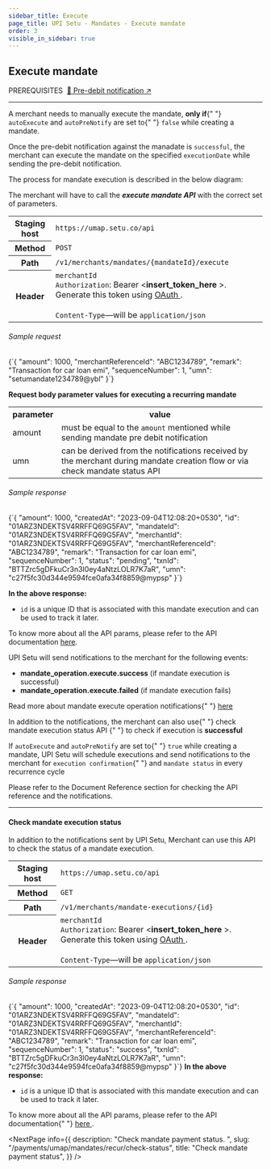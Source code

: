 ```yaml
---
sidebar_title: Execute
page_title: UPI Setu - Mandates - Execute mandate
order: 3
visible_in_sidebar: true
---
```


## Execute mandate

<Text size="small" weight="600">
  PREREQUISITES&nbsp;
</Text>
<a href="/payments/umap/mandates/recur/pre-debit-notify" target="_self">
  🌟 Pre-debit notification ↗
</a>

<hr class="primary" />

<Callout type="tip">
  A merchant needs to manually execute the mandate, <strong>only if</strong>{" "}
  <code>autoExecute</code> and <code>autoPreNotify</code> are set to{" "}
  <code>false</code> while creating a mandate.
</Callout>

<br />

Once the pre-debit notification against the manadate is `successful`, the merchant can
execute the mandate on the specified `executionDate` while sending the pre-debit
notification.

The process for mandate execution is described in the below diagram:

The merchant will have to call the **<i>execute mandate API</i>** with the correct set of parameters.

<table>
  <tbody>
    <tr>
      <th>Staging host</th>
      <td>
        <code>https://umap.setu.co/api</code>
      </td>
    </tr>
    <tr>
      <th>Method</th>
      <td>
        <code>POST</code>
      </td>
    </tr>
    <tr>
      <th>Path</th>
      <td>
        <code>/v1/merchants/mandates/&#123;mandateId&#125;/execute</code>
      </td>
    </tr>
    <tr>
      <th>Header</th>
      <td>
        <code>merchantId</code>
        <br />
        <code>Authorization</code>: Bearer &lt;<b>insert_token_here</b>
        &gt;. Generate this token using <a
          href="/payments/umap/api-integration"
          target="_blank"
        >
          OAuth
        </a>
        .<br />
        <br />
        <code>Content-Type</code>—will be <code>application/json</code>
      </td>
    </tr>
  </tbody>
</table>

###### Sample request

<CodeBlockWithCopy language="json">
  {`{
    "amount": 1000,
    "merchantReferenceId": "ABC1234789",
    "remark": "Transaction for car loan emi",
    "sequenceNumber": 1,
    "umn": "setumandate1234789@ybl"
}`}
</CodeBlockWithCopy>

<p>
  <b>Request body parameter values for executing a recurring mandate</b>
</p>
<table>
  <tr>
    <th>parameter</th>
    <th>value</th>
  </tr>
  <tr>
    <td>amount</td>
    <td>
      must be equal to the <code>amount</code> mentioned while sending mandate
      pre debit notification
    </td>
  </tr>
  <tr>
    <td>umn</td>
    <td>
      can be derived from the notifications received by the merchant during
      mandate creation flow or via check mandate status API
    </td>
  </tr>
</table>

###### Sample response

<CodeBlockWithCopy language="json">
  {`{
  "amount": 1000,
  "createdAt": "2023-09-04T12:08:20+0530",
  "id": "01ARZ3NDEKTSV4RRFFQ69G5FAV",
  "mandateId": "01ARZ3NDEKTSV4RRFFQ69G5FAV",
  "merchantId": "01ARZ3NDEKTSV4RRFFQ69G5FAV",
  "merchantReferenceId": "ABC1234789",
  "remark": "Transaction for car loan emi",
  "sequenceNumber": 1,
  "status": "pending",
  "txnId": "BTTZrc5gDFkuCr3n3I0ey4aNtzLOLR7K7aR",
  "umn": "c27f5fc30d344e9594fce0afa34f8859@mypsp"
}`}
</CodeBlockWithCopy>

**In the above response:**

- `id` is a unique ID that is associated with this mandate execution and can be used to track it later.

To know more about all the API params, please refer to the API documentation <a href="/payments/umap/api-reference#/category~mandates/operation~mandates#execute" target="_blank">here</a>.

<p>
  UPI Setu will send notifications to the merchant for the following events:
</p>
<ul>
  <li>
    <b>mandate_operation.execute.success</b> (if mandate execution is
    successful)
  </li>
  <li>
    <b>mandate_operation.execute.failed</b> (if mandate execution fails)
  </li>
</ul>
<p>
  Read more about mandate execute operation notifications{" "}
  <a href="/payments/umap/notifications/mandates/execute">here</a>
</p>

<p>
  In addition to the notifications, the merchant can also use{" "}
  <Link href="/payments/umap/mandates/recur/execute#check-mandate-execution-status">
    check mandate execution status API
  </Link>{" "}
  to check if execution is <b>successful</b>
</p>

<Callout type="highlight">
  If <code>autoExecute</code> and <code>autoPreNotify</code> are set to{" "}
  <code>true</code> while creating a mandate, UPI Setu will schedule executions
  and send notifications to the merchant for <code>execution confirmation</code>{" "}
  and <code>mandate status</code> in every recurrence cycle
</Callout>

Please refer to the Document Reference section for checking the API reference and the notifications.

<hr class="tertiary" />

#### Check mandate execution status

In addition to the notifications sent by UPI Setu, Merchant can use this API to check the status of a mandate execution.

<table>
  <tbody>
    <tr>
      <th>Staging host</th>
      <td>
        <code>https://umap.setu.co/api</code>
      </td>
    </tr>
    <tr>
      <th>Method</th>
      <td>
        <code>GET</code>
      </td>
    </tr>
    <tr>
      <th>Path</th>
      <td>
        <code>/v1/merchants/mandate-executions/&#123;id&#125;</code>
      </td>
    </tr>
    <tr>
      <th>Header</th>
      <td>
        <code>merchantId</code>
        <br />
        <code>Authorization</code>: Bearer &lt;<b>insert_token_here</b>
        &gt;. Generate this token using <a
          href="/payments/umap/api-integration"
          target="_blank"
        >
          OAuth
        </a>
        .<br />
        <br />
        <code>Content-Type</code>—will be <code>application/json</code>
      </td>
    </tr>
  </tbody>
</table>

<h6>Sample response</h6>
<CodeBlockWithCopy language="json">
  {`{
  "amount": 1000,
  "createdAt": "2023-09-04T12:08:20+0530",
  "id": "01ARZ3NDEKTSV4RRFFQ69G5FAV",
  "mandateId": "01ARZ3NDEKTSV4RRFFQ69G5FAV",
  "merchantId": "01ARZ3NDEKTSV4RRFFQ69G5FAV",
  "merchantReferenceId": "ABC1234789",
  "remark": "Transaction for car loan emi",
  "sequenceNumber": 1,
  "status": "success",
  "txnId": "BTTZrc5gDFkuCr3n3I0ey4aNtzLOLR7K7aR",
  "umn": "c27f5fc30d344e9594fce0afa34f8859@mypsp"
}`}
</CodeBlockWithCopy>
<b>In the above response:</b>
<ul>
  <li>
    <code>id</code> is a unique ID that is associated with this mandate
    execution and can be used to track it later.
  </li>
</ul>

<p>
  To know more about all the API params, please refer to the API documentation{" "}
  <a
    href="/payments/umap/api-reference#/category~mandates/operation~mandates#fetchMandateExecutionById"
    target="_blank"
  >
    here
  </a>
  .
</p>

<NextPage
  info={{
    description: "Check mandate payment status.  ",
    slug: "/payments/umap/mandates/recur/check-status",
    title: "Check mandate payment status",
  }}
/>
